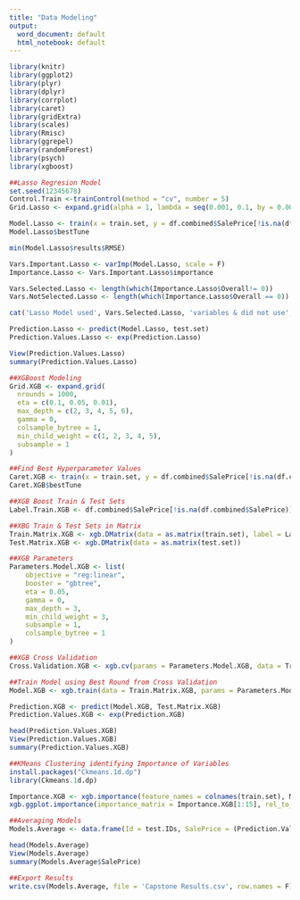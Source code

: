 ```yaml
---
title: "Data Modeling"
output:
  word_document: default
  html_notebook: default
---
```


```r
library(knitr)
library(ggplot2)
library(plyr)
library(dplyr)
library(corrplot)
library(caret)
library(gridExtra)
library(scales)
library(Rmisc)
library(ggrepel)
library(randomForest)
library(psych)
library(xgboost)
```

```r
##Lasso Regresion Model
set.seed(12345678)
Control.Train <-trainControl(method = "cv", number = 5)
Grid.Lasso <- expand.grid(alpha = 1, lambda = seq(0.001, 0.1, by = 0.0005))

Model.Lasso <- train(x = train.set, y = df.combined$SalePrice[!is.na(df.combined$SalePrice)], method = 'glmnet', trControl= Control.Train, tuneGrid = Grid.Lasso)
Model.Lasso$bestTune

min(Model.Lasso$results$RMSE)

Vars.Important.Lasso <- varImp(Model.Lasso, scale = F)
Importance.Lasso <- Vars.Important.Lasso$importance

Vars.Selected.Lasso <- length(which(Importance.Lasso$Overall!= 0))
Vars.NotSelected.Lasso <- length(which(Importance.Lasso$Overall == 0))

cat('Lasso Model used', Vars.Selected.Lasso, 'variables & did not use', Vars.NotSelected.Lasso)

Prediction.Lasso <- predict(Model.Lasso, test.set)
Prediction.Values.Lasso <- exp(Prediction.Lasso)

View(Prediction.Values.Lasso)
summary(Prediction.Values.Lasso)
```

```r
##XGBoost Modeling
Grid.XGB <- expand.grid(
  nrounds = 1000,
  eta = c(0.1, 0.05, 0.01),
  max_depth = c(2, 3, 4, 5, 6),
  gamma = 0,
  colsample_bytree = 1,
  min_child_weight = c(1, 2, 3, 4, 5),
  subsample = 1
)

##Find Best Hyperparameter Values
Caret.XGB <- train(x = train.set, y = df.combined$SalePrice[!is.na(df.combined$SalePrice)], method = 'xgbTree', trControl = Control.Train, tuneGrid = Grid.XGB)
Caret.XGB$bestTune

##XGB Boost Train & Test Sets
Label.Train.XGB <- df.combined$SalePrice[!is.na(df.combined$SalePrice)]

##XBG Train & Test Sets in Matrix
Train.Matrix.XGB <- xgb.DMatrix(data = as.matrix(train.set), label = Label.Train.XGB)
Test.Matrix.XGB <- xgb.DMatrix(data = as.matrix(test.set))

##XGB Parameters
Parameters.Model.XGB <- list(
    objective = "reg:linear",
    booster = "gbtree",
    eta = 0.05,
    gamma = 0,
    max_depth = 3,
    min_child_weight = 3,
    subsample = 1,
    colsample_bytree = 1
)

##XGB Cross Validation
Cross.Validation.XGB <- xgb.cv(params = Parameters.Model.XGB, data = Train.Matrix.XGB, nrounds = 500, nfold = 5, showsd = T, stratified = T, print_every_n = 40, early_stopping_rounds = 10, maximize = F)

##Train Model using Best Round from Cross Validation
Model.XGB <- xgb.train(data = Train.Matrix.XGB, params = Parameters.Model.XGB, nrounds = 367)

Prediction.XGB <- predict(Model.XGB, Test.Matrix.XGB)
Prediction.Values.XGB <- exp(Prediction.XGB)

head(Prediction.Values.XGB)
View(Prediction.Values.XGB)
summary(Prediction.Values.XGB)

```

```r
##KMeans Clustering identifying Importance of Variables
install.packages("Ckmeans.1d.dp")
library(Ckmeans.1d.dp)

Importance.XGB <- xgb.importance(feature_names = colnames(train.set), Model.XGB)
xgb.ggplot.importance(importance_matrix = Importance.XGB[1:15], rel_to_first = TRUE)
```

```r
##Averaging Models
Models.Average <- data.frame(Id = test.IDs, SalePrice = (Prediction.Values.XGB + Prediction.Values.Lasso)/2)

head(Models.Average)
View(Models.Average)
summary(Models.Average$SalePrice)

##Export Results
write.csv(Models.Average, file = 'Capstone Results.csv', row.names = F)
```